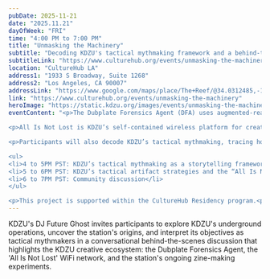 ```yaml
---
pubDate: 2025-11-21
date: "2025.11.21"
dayOfWeek: "FRI"
time: "4:00 PM to 7:00 PM"
title: "Unmasking the Machinery"
subtitle: "Decoding KDZU's tactical mythmaking framework and a behind-the-scenes technical tour."
subtitleLink: "https://www.culturehub.org/events/unmasking-the-machinery"
location: "CultureHub LA"
address1: "1933 S Broadway, Suite 1268"
address2: "Los Angeles, CA 90007"
addressLink: "https://www.google.com/maps/place/The+Reef/@34.0312485,-118.2693197,16z/data=!3m2!4b1!5s0x80c2c7c7190e2b47:0x3152f5b79adcc5f2!4m6!3m5!1s0x80c2c7dad04075af:0xc819d7262d0442e8!8m2!3d34.0312441!4d-118.2667394!16s%2Fg%2F11bbt4b3j2?entry=ttu&g_ep=EgoyMDI1MTAyNi4wIKXMDSoASAFQAw%3D%3D"
link: "https://www.culturehub.org/events/unmasking-the-machinery"
heroImage: "https://static.kdzu.org/images/events/unmasking-the-machinery@2x.jpg"
eventContent: "<p>The Dubplate Forensics Agent (DFA) uses augmented-reality systems to visualize the hidden layers of meaning in the sound, transforming scanned markers into spectral 3D forms that hover over records. The DFA is a functioning yet mythic apparatus for uncovering hauntologies in sound, an interpretive technology that treats each music track as a vessel for multi-layered multimedia storytelling.</p>

<p>All Is Not Lost is KDZU’s self-contained wireless platform for creating a local network without internet access. This network does not link to social media. There is no ad tech. There is no cloud. It quietly shares local files or prompts, accessible only to those within WiFi range. All Is Not Lost drifts through the building as an invisible frequency, carrying fragments of recordings, field notes, and stray transmissions from our investigations.</p>

<p>Participants will also decode KDZU’s tactical mythmaking, tracing how story, signal, and sound merge into acts of collective imagination and speculative design. Tactical mythmaking is KDZU’s method of using fiction as a coping infrastructure and a change agent,  inventing and deploying myths to expose or complicate systems of power, technology, and communication.</p>

<ul>
<li>4 to 5PM PST: KDZU’s tactical mythmaking as a storytelling framework </li>
<li>5 to 6PM PST: KDZU’s tactical artifact strategies and the “All Is Not Lost” network</li>
<li>6 to 7PM PST: Community discussion</li>
</ul>

<p>This project is supported within the CultureHub Residency program.<p>"
---
```


KDZU's DJ Future Ghost invites participants to explore KDZU's underground operations, uncover the station's origins, and interpret its objectives as tactical mythmakers in a conversational behind-the-scenes discussion that highlights the KDZU creative ecosystem: the Dubplate Forensics Agent, the 'All Is Not Lost' WiFi network, and the station's ongoing zine-making experiments.
